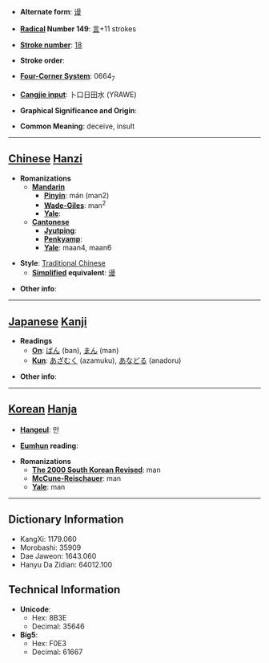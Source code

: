 * '''Alternate form''': [[谩]]

* '''[[Wiktionary:Chinese radical index| Radical]] Number 149''': [[Wiktionary:Chinese radical index 言|言]]+11 strokes

* '''[[Wiktionary:Chinese total strokes index|Stroke number]]''': [[Wiktionary:Chinese total strokes index 18|18]]

* '''Stroke order''': 

* '''[[Wiktionary:Chinese four corner index|Four-Corner System]]''': 0664<sub>7</sub>

* '''[[Wiktionary:Chinese Cangjie index|Cangjie input]]''': 卜口日田水 (YRAWE)

* '''Graphical Significance and Origin''': 

* '''Common Meaning''': deceive, insult

----

== [[Chinese]] [[Hanzi]] ==

* '''Romanizations'''
** '''[[Mandarin]]'''
*** '''[[Pinyin]]''': mán (man2)
*** '''[[Wade-Giles]]''': man<sup>2</sup>
*** '''[[Yale]]''': 
** '''[[Cantonese]]'''
*** '''[[Jyutping]]''':
*** '''[[Penkyamp]]''': 
*** '''[[Yale]]''': maan4, maan6

* '''Style''': [[Traditional Chinese]] 
** '''[[Simplified Chinese|Simplified]] equivalent''': [[谩]]

* '''Other info''': 

----

== [[Japanese]] [[Kanji]] ==

* '''Readings'''
** '''[[On]]''': [[ばん]] (ban), [[まん]] (man)
** '''[[Kun]]''': [[あざむく]] (azamuku), [[あなどる]] (anadoru)

* '''Other info''':  

----

== [[Korean]] [[Hanja]] ==

* '''[[Hangeul]]''': 만

* '''[[Eumhun]] reading''': 

* '''Romanizations'''
** '''[[The 2000 South Korean Revised Romanization|The 2000 South Korean Revised]]''': man
** '''[[McCune-Reischauer]]''': man
** '''[[Yale]]''': man

----

== Dictionary Information ==

* KangXi: 1179.060
* Morobashi: 35909
* Dae Jaweon: 1643.060
* Hanyu Da Zidian: 64012.100

== Technical Information ==

* '''Unicode''':
** Hex: 8B3E
** Decimal: 35646
* '''Big5''':
** Hex: F0E3
** Decimal: 61667
